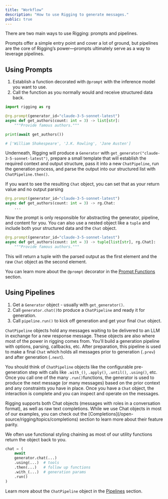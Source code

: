 ```yaml
---
title: "Workflow"
description: "How to use Rigging to generate messages."
public: true
---
```


There are two main ways to use Rigging: prompts and pipelines.

Prompts offer a simple entry point and cover a lot of ground, but pipelines are the core of Rigging’s power—prompts ultimately serve as a way to leverage pipelines.

## Using Prompts

1. Establish a function decorated with `@prompt` with the inference model you want to use.
2. Call the function as you normally would and receive structured data back.

```python
import rigging as rg

@rg.prompt(generator_id="claude-3-5-sonnet-latest")
async def get_authors(count: int = 3) -> list[str]:
    """Provide famous authors."""

print(await get_authors())

# ['William Shakespeare', 'J.K. Rowling', 'Jane Austen']
```

Underneath, Rigging will produce a `Generator` with `get_generator("claude-3-5-sonnet-latest")`, prepare a small template that will establish the required context and output structure, pass it into a new `ChatPipeline`, run the generation process, and parse the output into our structured list with `ChatPipeline.then()`.

If you want to see the resulting `Chat` object, you can set that as your return value and no output parsing

```python
@rg.prompt(generator_id="claude-3-5-sonnet-latest")
async def get_authors(count: int = 3) -> rg.Chat:
    ...
```

Now the prompt is only responsible for abstracting the generator, pipeline, and content for you. You can also use a nested object like a `tuple` and include both your structured data and the `Chat` object.

```python
@rg.prompt(generator_id="claude-3-5-sonnet-latest")
async def get_authors(count: int = 3) -> tuple[list[str], rg.Chat]:
    """Provide famous authors."""
```

This will return a tuple with the parsed output as the first element and the raw `Chat` object as the second element.

You can learn more about the `@prompt` decorator in the [Prompt Functions](/open-source/rigging/topics/prompt-functions) section.

## Using Pipelines

1. Get a `Generator` object - usually with `get_generator()`.
2. Call `generator.chat()`to produce a `ChatPipeline` and ready it for generation.
3. Call `pipeline.run()` to kick off generation and get your final `Chat` object.

`ChatPipeline` objects hold any messages waiting to be delivered to an LLM in exchange for a new response message. These objects are also where most of the power in rigging comes from. You'll build a generation pipeline with options, parsing, callbacks, etc. After preparation, this pipeline is used to make a final `Chat` which holds all messages prior to generation (`.prev`) and after generation (`.next`).

You should think of `ChatPipeline` objects like the configurable pre-generation step with calls like `.with_()`, `.apply()`, `.until()`, `.using()`, etc. Once you call one of the many `.run()`functions, the generator is used to produce the next message (or many messages) based on the prior context and any constraints you have in place. Once you have a `Chat` object, the interaction is complete and you can inspect and operate on the messages.

<Tip>
Rigging supports both Chat objects (messages with roles in a conversation format), as well as raw text completions. While we use Chat objects in most of our examples, you can check out the [Completions](/open-source/rigging/topics/completions) section to learn more about their feature parity.
</Tip>

We often use functional styling chaining as most of our utility functions return the object back to you.

```python
chat = (
    await
    generator.chat(...)
    .using(...)  # tools
    .then(...)   # follow up functions
    .with_(...)  # generation params
    .run()
)
```

Learn more about the `ChatPipeline` object in the [Pipelines](/open-source/rigging/topics/pipelines) section.
